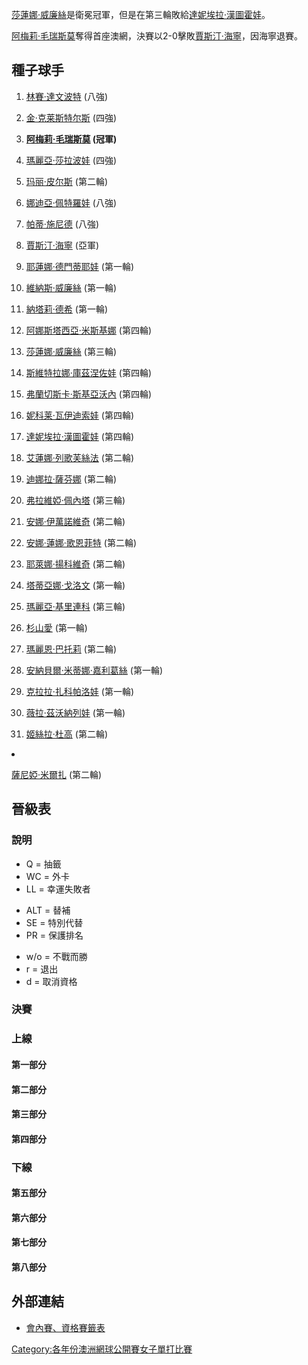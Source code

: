 {{noteTA|G1=Tennis}}

{{main|2006年澳洲網球公開賽}}

[[莎蓮娜·威廉絲|莎蓮娜·威廉絲]]是衛冕冠軍，但是在第三輪敗給[[達妮埃拉·漢圖霍娃|達妮埃拉·漢圖霍娃]]。

[[阿梅莉·毛瑞斯莫|阿梅莉·毛瑞斯莫]]奪得首座澳網，決賽以2-0擊敗[[賈斯汀·海寧|賈斯汀·海寧]]，因海寧退賽。

==種子球手==
{{col-begin}}
{{col-2}}
#{{flagicon|USA}} [[林賽·達文波特|林賽·達文波特]] (八強)
#{{flagicon|BEL}} [[金·克莱斯特尔斯|金·克莱斯特尔斯]] (四強)
#{{flagicon|FRA}} '''[[阿梅莉·毛瑞斯莫|阿梅莉·毛瑞斯莫]] (冠軍)'''
#{{flagicon|RUS}} [[瑪麗亞·莎拉波娃|瑪麗亞·莎拉波娃]] (四強)
#{{flagicon|FRA}} [[玛丽·皮尔斯|玛丽·皮尔斯]] (第二輪)
#{{flagicon|RUS}} [[娜迪亞·佩特羅娃|娜迪亞·佩特羅娃]] (八強)
#{{flagicon|SUI}} [[帕蒂·施尼德|帕蒂·施尼德]] (八強)
#{{flagicon|BEL}} [[賈斯汀·海寧|賈斯汀·海寧]] (亞軍)
#{{flagicon|RUS}} [[耶蓮娜·德門蒂耶娃|耶蓮娜·德門蒂耶娃]] (第一輪)
#{{flagicon|USA}} [[維納斯·威廉絲|維納斯·威廉絲]] (第一輪)
#{{flagicon|FRA}} [[納塔莉·德希|納塔莉·德希]] (第一輪)
#{{flagicon|RUS}} [[阿娜斯塔西亞·米斯基娜|阿娜斯塔西亞·米斯基娜]] (第四輪)
#{{flagicon|USA}} [[莎蓮娜·威廉絲|莎蓮娜·威廉絲]] (第三輪)
#{{flagicon|RUS}} [[斯維特拉娜·庫茲涅佐娃|斯維特拉娜·庫茲涅佐娃]] (第四輪)
#{{flagicon|ITA}} [[弗蘭切斯卡·斯基亞沃內|弗蘭切斯卡·斯基亞沃內]] (第四輪)
#{{flagicon|CZE}} [[妮科莱·瓦伊迪索娃|妮科莱·瓦伊迪索娃]] (第四輪)
{{col-2}}
<ol start="17">
<li>{{flagicon|SVK}} [[達妮埃拉·漢圖霍娃|達妮埃拉·漢圖霍娃]] (第四輪)
<li>{{flagicon|RUS}} [[艾蓮娜·列歌芙絲法|艾蓮娜·列歌芙絲法]] (第二輪)
<li>{{flagicon|RUS}} [[迪娜拉·薩芬娜|迪娜拉·薩芬娜]] (第二輪)
<li>{{flagicon|ITA}} [[弗拉維婭·佩內塔|弗拉維婭·佩內塔]] (第三輪)
<li>{{flagicon|SCG}} [[安娜·伊萬諾維奇|安娜·伊萬諾維奇]] (第二輪)
<li>{{flagicon|GER}} [[安娜·蓮娜·歌恩菲特|安娜·蓮娜·歌恩菲特]] (第二輪)
<li>{{flagicon|SCG}} [[耶萊娜·揚科維奇|耶萊娜·揚科維奇]] (第二輪)
<li>{{flagicon|FRA}} [[塔蒂亞娜·戈洛文|塔蒂亞娜·戈洛文]] (第一輪)
<li>{{flagicon|RUS}} [[瑪麗亞·基里連科|瑪麗亞·基里連科]] (第三輪)
<li>{{flagicon|JPN}} [[杉山愛|杉山愛]] (第一輪)
<li>{{flagicon|FRA}} [[瑪麗恩·巴托莉|瑪麗恩·巴托莉]] (第二輪)
<li>{{flagicon|ESP}} [[安納貝爾·米蒂娜·嘉利葛絲|安納貝爾·米蒂娜·嘉利葛絲]] (第一輪)
<li>{{flagicon|CZE}} [[克拉拉·扎科帕洛娃|克拉拉·扎科帕洛娃]] (第一輪)
<li>{{flagicon|RUS}} [[薇拉·茲沃納列娃|薇拉·茲沃納列娃]] (第一輪)
<li>{{flagicon|ARG}} [[姬絲拉·杜高|姬絲拉·杜高]] (第二輪)
<li>{{flagicon|IND}} [[薩尼婭·米爾扎|薩尼婭·米爾扎]] (第二輪)
{{col-end}}

== 晉級表 ==
=== 說明 ===
{{col-begin}}
{{col-3}}
* Q = 抽籤
* WC = 外卡
* LL = 幸運失敗者
{{col-3}}
* ALT = 替補
* SE = 特別代替
* PR = 保護排名
{{col-3}}
* w/o = 不戰而勝
* r = 退出
* d = 取消資格
{{col-end}}
=== 決賽 ===
{{8TeamBracket-Tennis3
| RD1=八強
| RD2=四強
| RD3=決賽
| team-width=175

| RD1-team1={{flagicon|USA}} [[林賽·達文波特|達文波特]]
| RD1-seed1=1
| RD1-score1-1='''6
| RD1-score1-2=2
| RD1-score1-3=3
| RD1-team2={{flagicon|BEL}} '''[[賈斯汀·海寧|海寧]]
| RD1-seed2=8
| RD1-score2-1=2
| RD1-score2-2='''6
| RD1-score2-3='''6
| RD1-team3={{flagicon|RUS}} '''[[瑪麗亞·莎拉波娃|莎拉波娃]]
| RD1-seed3=4
| RD1-score3-1='''7<sup>8</sup>
| RD1-score3-2='''6
| RD1-score3-3= 
| RD1-team4={{flagicon|RUS}} [[娜迪亞·佩特羅娃|佩特羅娃]]
| RD1-seed4=6
| RD1-score4-1=6<sup>6</sup>
| RD1-score4-2=4
| RD1-score4-3= 
| RD1-team5={{flagicon|SUI}} [[帕蒂·施尼德|施尼德]]
| RD1-seed5=7
| RD1-score5-1=3
| RD1-score5-2=0
| RD1-score5-3= 
| RD1-team6={{flagicon|FRA}} '''[[阿梅莉·毛瑞斯莫|毛瑞斯莫]]
| RD1-seed6=3
| RD1-score6-1='''6
| RD1-score6-2='''6
| RD1-score6-3= 
| RD1-team7={{flagicon|SUI}} [[瑪蒂娜·辛吉斯|辛吉斯]]
| RD1-seed7=WC
| RD1-score7-1=3
| RD1-score7-2='''6
| RD1-score7-3=4
| RD1-team8={{flagicon|BEL}} '''[[金·克莱斯特尔斯|克莱斯特尔斯]]
| RD1-seed8=2
| RD1-score8-1='''6
| RD1-score8-2=2
| RD1-score8-3='''6
| RD2-team1={{flagicon|BEL}} '''[[賈斯汀·海寧|海寧]]
| RD2-seed1=8
| RD2-score1-1=4
| RD2-score1-2='''6
| RD2-score1-3='''6
| RD2-team2={{flagicon|RUS}} [[瑪麗亞·莎拉波娃|莎拉波娃]]
| RD2-seed2=4
| RD2-score2-1='''6
| RD2-score2-2=1
| RD2-score2-3=4
| RD2-team3={{flagicon|FRA}} '''[[阿梅莉·毛瑞斯莫|毛瑞斯莫]]
| RD2-seed3=3
| RD2-score3-1=5
| RD2-score3-2='''6
| RD2-score3-3=3
| RD2-team4={{flagicon|BEL}} [[金·克莱斯特尔斯|克莱斯特尔斯]]
| RD2-seed4=2
| RD2-score4-1='''7
| RD2-score4-2=2
| RD2-score4-3=2r
| RD3-team1={{flagicon|BEL}} [[賈斯汀·海寧|海寧]]
| RD3-seed1=8
| RD3-score1-1=1
| RD3-score1-2=0
| RD3-score1-3=r
| RD3-team2={{flagicon|FRA}} '''[[阿梅莉·毛瑞斯莫|毛瑞斯莫]]
| RD3-seed2=3
| RD3-score2-1='''6
| RD3-score2-2=2
| RD3-score2-3= 
}}

===上線===
====第一部分====
{{16TeamBracket-Compact-Tennis3
| RD1=第一輪
| RD2=第二輪
| RD3=第三輪
| RD4=第四輪
| RD1-team01={{flagicon|USA}} '''[[林賽·達文波特|達文波特]]
| RD1-seed01=1
| RD1-score01-1='''6
| RD1-score01-2='''6
| RD1-score01-3= 
| RD1-team02={{flagicon|AUS}} [[Casey_Dellacqua|Dellacqua]]
| RD1-seed02=WC
| RD1-score02-1=2
| RD1-score02-2=1
| RD1-score02-3= 
| RD1-team03={{flagicon|UKR}} [[阿廖娜·邦達連科|邦達連科]]
| RD1-seed03= 
| RD1-score03-1=4
| RD1-score03-2=2
| RD1-score03-3= 
| RD1-team04={{flagicon|CRO}} '''[[卡羅莉娜·什普雷姆|什普雷姆]]
| RD1-seed04= 
| RD1-score04-1='''6
| RD1-score04-2='''6
| RD1-score04-3= 
| RD1-team05={{flagicon|SUI}} [[艾曼紐·加利亞爾迪|加利亞爾迪]]
| RD1-seed05= 
| RD1-score05-1=4
| RD1-score05-2=3
| RD1-score05-3= 
| RD1-team06={{flagicon|RUS}} '''[[Galina_Voskoboeva|Voskoboeva]]
| RD1-seed06= 
| RD1-score06-1='''6
| RD1-score06-2='''6
| RD1-score06-3= 
| RD1-team07={{flagicon|RUS}} [[Evgenia_Linetskaya|Linetskaya]]
| RD1-seed07= 
| RD1-score07-1=1
| RD1-score07-2=r
| RD1-score07-3= 
| RD1-team08={{flagicon|RUS}} '''[[瑪麗亞·基里連科|基里連科]]
| RD1-seed08=25
| RD1-score08-1='''6
| RD1-score08-2=3
| RD1-score08-3= 
| RD1-team09={{flagicon|FRA}} [[塔蒂亞娜·戈洛文|戈洛文]]
| RD1-seed09=24
| RD1-score09-1=4
| RD1-score09-2='''6
| RD1-score09-3=4
| RD1-team10={{flagicon|ITA}} '''[[瑪拉·聖安傑洛|聖安傑洛]]
| RD1-seed10= 
| RD1-score10-1='''6
| RD1-score10-2=4
| RD1-score10-3='''6
| RD1-team11={{flagicon|SLO}} '''[[卡塔琳娜·斯雷博特尼克|斯雷博特尼克]]
| RD1-seed11= 
| RD1-score11-1='''6
| RD1-score11-2='''6
| RD1-score11-3= 
| RD1-team12={{flagicon|FRA}} [[Stéphanie_Foretz|Foretz]]
| RD1-seed12= 
| RD1-score12-1=4
| RD1-score12-2=3
| RD1-score12-3= 
| RD1-team13={{flagicon|RUS}} [[Tatiana_Panova|Panova]]
| RD1-seed13= 
| RD1-score13-1='''6
| RD1-score13-2=5
| RD1-score13-3=1
| RD1-team14={{flagicon|ESP}} '''[[Arantxa_Parra_Santonja|Parra Santonja]]
| RD1-seed14= 
| RD1-score14-1=4
| RD1-score14-2='''7
| RD1-score14-3='''6
| RD1-team15={{flagicon|AUS}} [[Lauren_Breadmore|Breadmore]]
| RD1-seed15=WC
| RD1-score15-1=1
| RD1-score15-2=3
| RD1-score15-3= 
| RD1-team16={{flagicon|RUS}} '''[[斯維特拉娜·庫茲涅佐娃|庫茲涅佐娃]]
| RD1-seed16=14
| RD1-score16-1='''6
| RD1-score16-2='''6
| RD1-score16-3= 
| RD2-team01={{flagicon|USA}} '''[[林賽·達文波特|達文波特]]
| RD2-seed01=1
| RD2-score01-1='''7<sup>7</sup>
| RD2-score01-2='''6
| RD2-score01-3= 
| RD2-team02={{flagicon|CRO}} [[卡羅莉娜·什普雷姆|什普雷姆]]
| RD2-seed02= 
| RD2-score02-1=6<sup>4</sup>
| RD2-score02-2=3
| RD2-score02-3= 
| RD2-team03={{flagicon|RUS}} [[Galina_Voskoboeva|Voskoboeva]]
| RD2-seed03= 
| RD2-score03-1=6<sup>1</sup>
| RD2-score03-2=4
| RD2-score03-3= 
| RD2-team04={{flagicon|RUS}} '''[[瑪麗亞·基里連科|基里連科]]
| RD2-seed04=25
| RD2-score04-1='''7<sup>7</sup>
| RD2-score04-2='''6
| RD2-score04-3= 
| RD2-team05={{flagicon|ITA}} '''[[瑪拉·聖安傑洛|聖安傑洛]]
| RD2-seed05= 
| RD2-score05-1='''7<sup>7</sup>
| RD2-score05-2=5
| RD2-score05-3='''6
| RD2-team06={{flagicon|SLO}} [[卡塔琳娜·斯雷博特尼克|斯雷博特尼克]]
| RD2-seed06= 
| RD2-score06-1=6<sup>5</sup>
| RD2-score06-2='''7
| RD2-score06-3=3
| RD2-team07={{flagicon|ESP}} [[Arantxa_Parra_Santonja|Parra Santonja]]
| RD2-seed07= 
| RD2-score07-1=2
| RD2-score07-2='''7<sup>7</sup>
| RD2-score07-3=2
| RD2-team08={{flagicon|RUS}} '''[[斯維特拉娜·庫茲涅佐娃|庫茲涅佐娃]]
| RD2-seed08=14
| RD2-score08-1='''6
| RD2-score08-2=6<sup>3</sup>
| RD2-score08-3='''6
| RD3-team01={{flagicon|USA}} '''[[林賽·達文波特|達文波特]]
| RD3-seed01=1
| RD3-score01-1='''6
| RD3-score01-2=4
| RD3-score01-3='''6
| RD3-team02={{flagicon|RUS}} [[瑪麗亞·基里連科|基里連科]]
| RD3-seed02=25
| RD3-score02-1=4
| RD3-score02-2='''6
| RD3-score02-3=2
| RD3-team03={{flagicon|ITA}} [[瑪拉·聖安傑洛|聖安傑洛]]
| RD3-seed03= 
| RD3-score03-1=3
| RD3-score03-2=1
| RD3-score03-3= 
| RD3-team04={{flagicon|RUS}} '''[[斯維特拉娜·庫茲涅佐娃|庫茲涅佐娃]]
| RD3-seed04=14
| RD3-score04-1='''6
| RD3-score04-2='''6
| RD3-score04-3= 
| RD4-team01={{flagicon|USA}} '''[[林賽·達文波特|達文波特]]
| RD4-seed01=1
| RD4-score01-1='''6
| RD4-score01-2='''6
| RD4-score01-3= 
| RD4-team02={{flagicon|RUS}} [[斯維特拉娜·庫茲涅佐娃|庫茲涅佐娃]]
| RD4-seed02=14
| RD4-score02-1=2
| RD4-score02-2=4
| RD4-score02-3= 
}}

====第二部分====
{{16TeamBracket-Compact-Tennis3
| RD1=第一輪
| RD2=第二輪
| RD3=第三輪
| RD4=第四輪
| RD1-team01={{flagicon|USA}} [[維納斯·威廉絲|V 威廉絲]]
| RD1-seed01=10
| RD1-score01-1='''6
| RD1-score01-2=0
| RD1-score01-3=7
| RD1-team02={{flagicon|BUL}} '''[[Tsvetana_Pironkova|Pironkova]]
| RD1-seed02= 
| RD1-score02-1=2
| RD1-score02-2='''6
| RD1-score02-3='''9
| RD1-team03={{flagicon|GER}} [[Kathrin_Woerle|Woerle]]
| RD1-seed03=Q
| RD1-score03-1='''7
| RD1-score03-2=2
| RD1-score03-3=0
| RD1-team04={{flagicon|USA}} '''[[Laura_Granville|Granville]]
| RD1-seed04= 
| RD1-score04-1=5
| RD1-score04-2='''6
| RD1-score04-3='''6
| RD1-team05={{flagicon|ESP}} [[Lourdes_Domínguez_Lino|Domínguez Lino]]
| RD1-seed05= 
| RD1-score05-1=2
| RD1-score05-2=6<sup>1</sup>
| RD1-score05-3= 
| RD1-team06={{flagicon|ESP}} '''[[維吉尼亞·勞諾·帕斯奎爾|勞諾·帕斯奎爾]]
| RD1-seed06= 
| RD1-score06-1='''6
| RD1-score06-2='''7<sup>7</sup>
| RD1-score06-3= 
| RD1-team07={{flagicon|USA}} [[麗莎·雷蒙德|雷蒙德]]
| RD1-seed07= 
| RD1-score07-1=6<sup>4</sup>
| RD1-score07-2=6<sup>5</sup>
| RD1-score07-3= 
| RD1-team08={{flagicon|RUS}} '''[[艾蓮娜·列歌芙絲法|列歌芙絲法]]
| RD1-seed08=18
| RD1-score08-1='''7<sup>7</sup>
| RD1-score08-2='''7<sup>7</sup>
| RD1-score08-3= 
| RD1-team09={{flagicon|JPN}} [[杉山愛|杉山]]
| RD1-seed09=26
| RD1-score09-1=4
| RD1-score09-2=3
| RD1-score09-3= 
| RD1-team10={{flagicon|ESP}} '''[[Conchita_Martínez_Granados|Martinez Granados]]
| RD1-seed10= 
| RD1-score10-1='''6
| RD1-score10-2='''6
| RD1-score10-3= 
| RD1-team11={{flagicon|AUS}} [[Jelena_Dokić|Dokić]]
| RD1-seed11=WC
| RD1-score11-1='''6
| RD1-score11-2=6<sup>6</sup>
| RD1-score11-3=1
| RD1-team12={{flagicon|FRA}} '''[[維吉妮·拉扎諾|拉扎諾]]
| RD1-seed12= 
| RD1-score12-1=3
| RD1-score12-2='''7<sup>8</sup>
| RD1-score12-3='''6
| RD1-team13={{flagicon|CZE}} '''[[Hana_Šromová|Šromová]]
| RD1-seed13= 
| RD1-score13-1=3
| RD1-score13-2= 
| RD1-score13-3= 
| RD1-team14={{flagicon|JPN}} [[森上亞希子|森上]]
| RD1-seed14= 
| RD1-score14-1=0
| RD1-score14-2=r
| RD1-score14-3= 
| RD1-team15={{flagicon|POL}} [[Marta_Domachowska|Domachowska]]
| RD1-seed15= 
| RD1-score15-1=2
| RD1-score15-2=1
| RD1-score15-3= 
| RD1-team16={{flagicon|BEL}} '''[[賈斯汀·海寧|海寧]]
| RD1-seed16=8
| RD1-score16-1='''6
| RD1-score16-2='''6
| RD1-score16-3= 
| RD2-team01={{flagicon|BUL}} [[Tsvetana_Pironkova|Pironkova]]
| RD2-seed01= 
| RD2-score01-1=5
| RD2-score01-2=2
| RD2-score01-3= 
| RD2-team02={{flagicon|USA}} '''[[Laura_Granville|Granville]]
| RD2-seed02= 
| RD2-score02-1='''7
| RD2-score02-2='''6
| RD2-score02-3= 
| RD2-team03={{flagicon|ESP}} '''[[維吉尼亞·勞諾·帕斯奎爾|勞諾·帕斯奎爾]]
| RD2-seed03= 
| RD2-score03-1='''6
| RD2-score03-2='''6
| RD2-score03-3= 
| RD2-team04={{flagicon|RUS}} [[艾蓮娜·列歌芙絲法|列歌芙絲法]]
| RD2-seed04=18
| RD2-score04-1=4
| RD2-score04-2=4
| RD2-score04-3= 
| RD2-team05={{flagicon|ESP}} [[Conchita_Martínez_Granados|Martinez Granados]]
| RD2-seed05= 
| RD2-score05-1=6<sup>3</sup>
| RD2-score05-2=3
| RD2-score05-3= 
| RD2-team06={{flagicon|FRA}} '''[[維吉妮·拉扎諾|拉扎諾]]
| RD2-seed06= 
| RD2-score06-1='''7<sup>7</sup>
| RD2-score06-2='''6
| RD2-score06-3= 
| RD2-team07={{flagicon|CZE}} [[Hana_Šromová|Šromová]]
| RD2-seed07= 
| RD2-score07-1=6<sup>2</sup>
| RD2-score07-2=1
| RD2-score07-3= 
| RD2-team08={{flagicon|BEL}} '''[[賈斯汀·海寧|海寧]]
| RD2-seed08=8
| RD2-score08-1='''7<sup>7</sup>
| RD2-score08-2='''6
| RD2-score08-3= 
| RD3-team01={{flagicon|USA}} [[Laura_Granville|Granville]]
| RD3-seed01= 
| RD3-score01-1=3
| RD3-score01-2=3
| RD3-score01-3= 
| RD3-team02={{flagicon|ESP}} '''[[維吉尼亞·勞諾·帕斯奎爾|勞諾·帕斯奎爾]]
| RD3-seed02= 
| RD3-score02-1='''6
| RD3-score02-2='''6
| RD3-score02-3= 
| RD3-team03={{flagicon|FRA}} [[維吉妮·拉扎諾|拉扎諾]]
| RD3-seed03= 
| RD3-score03-1=4
| RD3-score03-2=1
| RD3-score03-3= 
| RD3-team04={{flagicon|BEL}} '''[[賈斯汀·海寧|海寧]]
| RD3-seed04=8
| RD3-score04-1='''6
| RD3-score04-2='''6
| RD3-score04-3= 
| RD4-team01={{flagicon|ESP}} [[維吉尼亞·勞諾·帕斯奎爾|勞諾·帕斯奎爾]]
| RD4-seed01= 
| RD4-score01-1=0
| RD4-score01-2=3
| RD4-score01-3= 
| RD4-team02={{flagicon|BEL}} '''[[賈斯汀·海寧|海寧]]
| RD4-seed02=8
| RD4-score02-1='''6
| RD4-score02-2='''6
| RD4-score02-3= 
}}

====第三部分====
{{16TeamBracket-Compact-Tennis3
| RD1=第一輪
| RD2=第二輪
| RD3=第三輪
| RD4=第四輪
| RD1-team01={{flagicon|RUS}} '''[[瑪麗亞·莎拉波娃|莎拉波娃]]
| RD1-seed01=4
| RD1-score01-1='''6
| RD1-score01-2='''6
| RD1-score01-3= 
| RD1-team02={{flagicon|GER}} [[Sandra_Kloesel|Kloesel]]
| RD1-seed02= 
| RD1-score02-1=2
| RD1-score02-2=1
| RD1-score02-3= 
| RD1-team03={{flagicon|USA}} '''[[Ashley_Harkleroad|Harkleroad]]
| RD1-seed03=Q
| RD1-score03-1='''6
| RD1-score03-2='''6
| RD1-score03-3= 
| RD1-team04={{flagicon|CHN}} [[彭帥|彭]]
| RD1-seed04= 
| RD1-score04-1=4
| RD1-score04-2=1
| RD1-score04-3= 
| RD1-team05={{flagicon|USA}} [[Mashona_Washington|Washington]]
| RD1-seed05= 
| RD1-score05-1=1
| RD1-score05-2=2
| RD1-score05-3= 
| RD1-team06={{flagicon|CRO}} '''[[Jelena_Kostanić|Kostanić]]
| RD1-seed06= 
| RD1-score06-1='''6
| RD1-score06-2='''6
| RD1-score06-3= 
| RD1-team07={{flagicon|CZE}} '''[[Zuzana_Ondrášková|Ondrášková]]
| RD1-seed07= 
| RD1-score07-1='''6
| RD1-score07-2='''6
| RD1-score07-3= 
| RD1-team08={{flagicon|ESP}} [[安納貝爾·米蒂娜·嘉利葛絲|米蒂娜·嘉利葛絲]]
| RD1-seed08=28
| RD1-score08-1=3
| RD1-score08-2=4
| RD1-score08-3= 
| RD1-team09={{flagicon|SVK}} '''[[達妮埃拉·漢圖霍娃|漢圖霍娃]]
| RD1-seed09=17
| RD1-score09-1=3
| RD1-score09-2='''6
| RD1-score09-3='''6
| RD1-team10={{flagicon|JPN}} [[Saori_Obata|Obata]]
| RD1-seed10= 
| RD1-score10-1='''6
| RD1-score10-2=3
| RD1-score10-3=0
| RD1-team11={{flagicon|MAD}} [[Dally_Randriantefy|Randriantefy]]
| RD1-seed11= 
| RD1-score11-1=3
| RD1-score11-2='''6
| RD1-score11-3=1
| RD1-team12={{flagicon|UZB}} '''[[Akgul_Amanmuradova|Amanmuradova]]
| RD1-seed12=WC
| RD1-score12-1='''6
| RD1-score12-2=2
| RD1-score12-3='''6
| RD1-team13={{flagicon|ARG}} [[Mariana_Díaz-Oliva|Díaz-Oliva]]
| RD1-seed13= 
| RD1-score13-1='''6
| RD1-score13-2=5
| RD1-score13-3=4
| RD1-team14={{flagicon|FRA}} '''[[Camille_Pin|Pin]]
| RD1-seed14= 
| RD1-score14-1=2
| RD1-score14-2='''7
| RD1-score14-3='''6
| RD1-team15={{flagicon|CHN}} [[李娜_(網球運動員)|李]]
| RD1-seed15= 
| RD1-score15-1=3
| RD1-score15-2='''7<sup>7</sup>
| RD1-score15-3=2
| RD1-team16={{flagicon|USA}} '''[[莎蓮娜·威廉絲|S 威廉絲]]
| RD1-seed16=13
| RD1-score16-1='''6
| RD1-score16-2=6<sup>1</sup>
| RD1-score16-3='''6
| RD2-team01={{flagicon|RUS}} '''[[瑪麗亞·莎拉波娃|莎拉波娃]]
| RD2-seed01=4
| RD2-score01-1='''6
| RD2-score01-2='''7
| RD2-score01-3= 
| RD2-team02={{flagicon|USA}} [[Ashley_Harkleroad|Harkleroad]]
| RD2-seed02=Q
| RD2-score02-1=1
| RD2-score02-2=5
| RD2-score02-3= 
| RD2-team03={{flagicon|CRO}} '''[[Jelena_Kostanić|Kostanić]]
| RD2-seed03= 
| RD2-score03-1='''6
| RD2-score03-2='''6
| RD2-score03-3= 
| RD2-team04={{flagicon|CZE}} [[Zuzana_Ondrášková|Ondrášková]]
| RD2-seed04= 
| RD2-score04-1=2
| RD2-score04-2=1
| RD2-score04-3= 
| RD2-team05={{flagicon|SVK}} '''[[達妮埃拉·漢圖霍娃|漢圖霍娃]]
| RD2-seed05=17
| RD2-score05-1='''6
| RD2-score05-2='''6
| RD2-score05-3= 
| RD2-team06={{flagicon|UZB}} [[Akgul_Amanmuradova|Amanmuradova]]
| RD2-seed06=WC
| RD2-score06-1=4
| RD2-score06-2=1
| RD2-score06-3= 
| RD2-team07={{flagicon|FRA}} [[Camille_Pin|Pin]]
| RD2-seed07= 
| RD2-score07-1=3
| RD2-score07-2=1
| RD2-score07-3= 
| RD2-team08={{flagicon|USA}} '''[[莎蓮娜·威廉絲|S 威廉絲]]
| RD2-seed08=13
| RD2-score08-1='''6
| RD2-score08-2='''6
| RD2-score08-3= 
| RD3-team01={{flagicon|RUS}} '''[[瑪麗亞·莎拉波娃|莎拉波娃]]
| RD3-seed01=4
| RD3-score01-1='''6
| RD3-score01-2='''6
| RD3-score01-3= 
| RD3-team02={{flagicon|CRO}} [[Jelena_Kostanić|Kostanić]]
| RD3-seed02= 
| RD3-score02-1=0
| RD3-score02-2=1
| RD3-score02-3= 
| RD3-team03={{flagicon|SVK}} '''[[達妮埃拉·漢圖霍娃|漢圖霍娃]]
| RD3-seed03=17
| RD3-score03-1='''6
| RD3-score03-2='''7<sup>7</sup>
| RD3-score03-3= 
| RD3-team04={{flagicon|USA}} [[莎蓮娜·威廉絲|S 威廉絲]]
| RD3-seed04=13
| RD3-score04-1=1
| RD3-score04-2=6<sup>5</sup>
| RD3-score04-3= 
| RD4-team01={{flagicon|RUS}} '''[[瑪麗亞·莎拉波娃|莎拉波娃]]
| RD4-seed01=4
| RD4-score01-1='''6
| RD4-score01-2='''6
| RD4-score01-3= 
| RD4-team02={{flagicon|SVK}} [[達妮埃拉·漢圖霍娃|漢圖霍娃]]
| RD4-seed02=17
| RD4-score02-1=4
| RD4-score02-2=4
| RD4-score02-3= 
}}

====第四部分====
{{16TeamBracket-Compact-Tennis3
| RD1=第一輪
| RD2=第二輪
| RD3=第三輪
| RD4=第四輪
| RD1-team01={{flagicon|RUS}} [[耶蓮娜·德門蒂耶娃|德門蒂耶娃]]
| RD1-seed01=9
| RD1-score01-1=5
| RD1-score01-2=2
| RD1-score01-3= 
| RD1-team02={{flagicon|GER}} '''[[祖莉雅·舒露芙|舒露芙]]
| RD1-seed02= 
| RD1-score02-1='''7
| RD1-score02-2='''6
| RD1-score02-3= 
| RD1-team03={{flagicon|RUS}} '''[[艾蓮娜·費絲蓮娜|費絲蓮娜]]
| RD1-seed03= 
| RD1-score03-1='''6
| RD1-score03-2='''6
| RD1-score03-3= 
| RD1-team04={{flagicon|CHN}} [[李婷_(網球運動員)|李]]
| RD1-seed04=Q
| RD1-score04-1=2
| RD1-score04-2=3
| RD1-score04-3= 
| RD1-team05={{flagicon|ISR}} [[Tzipora_Obziler|Obziler]]
| RD1-seed05=Q
| RD1-score05-1=1
| RD1-score05-2='''6
| RD1-score05-3=4
| RD1-team06={{flagicon|UKR}} '''[[Olga_Savchuk|Savchuk]]
| RD1-seed06=Q
| RD1-score06-1='''6
| RD1-score06-2=3
| RD1-score06-3='''6
| RD1-team07={{flagicon|USA}} [[Jill_Craybas|Craybas]]
| RD1-seed07= 
| RD1-score07-1=2
| RD1-score07-2='''6
| RD1-score07-3=4
| RD1-team08={{flagicon|SCG}} '''[[耶萊娜·揚科維奇|揚科維奇]]
| RD1-seed08=23
| RD1-score08-1='''6
| RD1-score08-2=4
| RD1-score08-3='''6
| RD1-team09={{flagicon|CZE}} [[克拉拉·扎科帕洛娃|扎科帕洛娃]]
| RD1-seed09=29
| RD1-score09-1=1
| RD1-score09-2='''7
| RD1-score09-3=2
| RD1-team10={{flagicon|RUS}} '''[[Ekaterina_Bychkova|Bychkova]]
| RD1-seed10= 
| RD1-score10-1='''6
| RD1-score10-2=5
| RD1-score10-3='''6
| RD1-team11={{flagicon|ITA}} '''[[Maria_Elena_Camerin|Camerin]]
| RD1-seed11= 
| RD1-score11-1='''6
| RD1-score11-2='''6
| RD1-score11-3= 
| RD1-team12={{flagicon|AUT}} [[Yvonne_Meusburger|Meusburger]]
| RD1-seed12=Q
| RD1-score12-1=4
| RD1-score12-2=2
| RD1-score12-3= 
| RD1-team13={{flagicon|SVK}} [[Jarmila_Gajdosova|Gajdosova]]
| RD1-seed13=Q
| RD1-score13-1='''6
| RD1-score13-2=2
| RD1-score13-3=3
| RD1-team14={{flagicon|GER}} '''[[玛蒂娜·穆勒_(网球运动员)|穆勒]]
| RD1-seed14= 
| RD1-score14-1=1
| RD1-score14-2='''6
| RD1-score14-3='''6
| RD1-team15={{flagicon|AUS}} [[Sophie_Ferguson|Ferguson]]
| RD1-seed15=WC
| RD1-score15-1=2
| RD1-score15-2=1
| RD1-score15-3= 
| RD1-team16={{flagicon|RUS}} '''[[娜迪亞·佩特羅娃|佩特羅娃]]
| RD1-seed16=6
| RD1-score16-1='''6
| RD1-score16-2='''6
| RD1-score16-3= 
| RD2-team01={{flagicon|GER}} [[祖莉雅·舒露芙|舒露芙]]
| RD2-seed01= 
| RD2-score01-1=0
| RD2-score01-2=5
| RD2-score01-3= 
| RD2-team02={{flagicon|RUS}} '''[[艾蓮娜·費絲蓮娜|費絲蓮娜]]
| RD2-seed02= 
| RD2-score02-1='''6
| RD2-score02-2='''7
| RD2-score02-3= 
| RD2-team03={{flagicon|UKR}} '''[[Olga_Savchuk|Savchuk]]
| RD2-seed03=Q
| RD2-score03-1='''6
| RD2-score03-2='''6
| RD2-score03-3= 
| RD2-team04={{flagicon|SCG}} [[耶萊娜·揚科維奇|揚科維奇]]
| RD2-seed04=23
| RD2-score04-1=3
| RD2-score04-2=4
| RD2-score04-3= 
| RD2-team05={{flagicon|RUS}} [[Ekaterina_Bychkova|Bychkova]]
| RD2-seed05= 
| RD2-score05-1='''6
| RD2-score05-2=6<sup>7</sup>
| RD2-score05-3=2
| RD2-team06={{flagicon|ITA}} '''[[Maria_Elena_Camerin|Camerin]]
| RD2-seed06= 
| RD2-score06-1=4
| RD2-score06-2='''7<sup>9</sup>
| RD2-score06-3='''6
| RD2-team07={{flagicon|GER}} [[玛蒂娜·穆勒_(网球运动员)|穆勒]]
| RD2-seed07= 
| RD2-score07-1=4
| RD2-score07-2=1
| RD2-score07-3= 
| RD2-team08={{flagicon|RUS}} '''[[娜迪亞·佩特羅娃|佩特羅娃]]
| RD2-seed08=6
| RD2-score08-1='''6
| RD2-score08-2='''6
| RD2-score08-3= 
| RD3-team01={{flagicon|RUS}} '''[[艾蓮娜·費絲蓮娜|費絲蓮娜]]
| RD3-seed01= 
| RD3-score01-1=5
| RD3-score01-2='''6
| RD3-score01-3='''6
| RD3-team02={{flagicon|UKR}} [[Olga_Savchuk|Savchuk]]
| RD3-seed02=Q
| RD3-score02-1='''7
| RD3-score02-2=2
| RD3-score02-3=4
| RD3-team03={{flagicon|ITA}} [[Maria_Elena_Camerin|Camerin]]
| RD3-seed03= 
| RD3-score03-1=1
| RD3-score03-2=2
| RD3-score03-3= 
| RD3-team04={{flagicon|RUS}} '''[[娜迪亞·佩特羅娃|佩特羅娃]]
| RD3-seed04=6
| RD3-score04-1='''6
| RD3-score04-2='''6
| RD3-score04-3= 
| RD4-team01={{flagicon|RUS}} [[艾蓮娜·費絲蓮娜|費絲蓮娜]]
| RD4-seed01= 
| RD4-score01-1=3
| RD4-score01-2=1
| RD4-score01-3= 
| RD4-team02={{flagicon|RUS}} '''[[娜迪亞·佩特羅娃|佩特羅娃]]
| RD4-seed02=6
| RD4-score02-1='''6
| RD4-score02-2='''6
| RD4-score02-3= 
}}

===下線===
====第五部分====
{{16TeamBracket-Compact-Tennis3
| RD1=第一輪
| RD2=第二輪
| RD3=第三輪
| RD4=第四輪
| RD1-team01={{flagicon|SUI}} '''[[帕蒂·施尼德|施尼德]]
| RD1-seed01=7
| RD1-score01-1='''6
| RD1-score01-2='''6
| RD1-score01-3= 
| RD1-team02={{flagicon|GRE}} [[埃萊妮·達尼利都|達尼利都]]
| RD1-seed02= 
| RD1-score02-1=4
| RD1-score02-2=3
| RD1-score02-3= 
| RD1-team03={{flagicon|ISR}} [[莎哈爾·佩爾|佩爾]]
| RD1-seed03= 
| RD1-score03-1='''6
| RD1-score03-2=1
| RD1-score03-3=4
| RD1-team04={{flagicon|JPN}} '''[[淺越忍|淺越]]
| RD1-seed04= 
| RD1-score04-1=3
| RD1-score04-2='''6
| RD1-score04-3='''6
| RD1-team05={{flagicon|FRA}} [[阿麗澤·科奈|科奈]]
| RD1-seed05=WC
| RD1-score05-1=2
| RD1-score05-2='''6
| RD1-score05-3=2
| RD1-team06={{flagicon|JPN}} '''[[中村藍子|中村]]
| RD1-seed06= 
| RD1-score06-1='''6
| RD1-score06-2=4
| RD1-score06-3='''6
| RD1-team07={{flagicon|EST}} [[瑪蕾特·阿尼|阿尼]]
| RD1-seed07= 
| RD1-score07-1=0
| RD1-score07-2=6<sup>7</sup>
| RD1-score07-3= 
| RD1-team08={{flagicon|ARG}} '''[[姬絲拉·杜高|杜高]]
| RD1-seed08=31
| RD1-score08-1='''6
| RD1-score08-2='''7<sup>9</sup>
| RD1-score08-3= 
| RD1-team09={{flagicon|RUS}} '''[[迪娜拉·薩芬娜|薩芬娜]]
| RD1-seed09=19
| RD1-score09-1='''6
| RD1-score09-2='''6
| RD1-score09-3= 
| RD1-team10={{flagicon|ITA}} [[塔夏娜·加賓|加賓]]
| RD1-seed10= 
| RD1-score10-1=0
| RD1-score10-2=1
| RD1-score10-3= 
| RD1-team11={{flagicon|VEN}} [[Maria_Vento-Kabchi|Vento-Kabchi]]
| RD1-seed11= 
| RD1-score11-1=1
| RD1-score11-2=2
| RD1-score11-3= 
| RD1-team12={{flagicon|SWE}} '''[[索菲亞·阿維德森|阿維德森]]
| RD1-seed12= 
| RD1-score12-1='''6
| RD1-score12-2='''6
| RD1-score12-3= 
| RD1-team13={{flagicon|USA}} '''[[Jamea_Jackson|Jackson]]
| RD1-seed13= 
| RD1-score13-1='''7<sup>7</sup>
| RD1-score13-2='''6
| RD1-score13-3= 
| RD1-team14={{flagicon|THA}} [[撻瑪茵·塔娜蘇甘|塔娜蘇甘]]
| RD1-seed14=Q
| RD1-score14-1=6<sup>5</sup>
| RD1-score14-2=2
| RD1-score14-3= 
| RD1-team15={{flagicon|UKR}} [[Yuliana_Fedak|Fedak]]
| RD1-seed15= 
| RD1-score15-1=6<sup>6</sup>
| RD1-score15-2=1
| RD1-score15-3= 
| RD1-team16={{flagicon|RUS}} '''[[阿娜斯塔西亞·米斯基娜|米斯基娜]]
| RD1-seed16=12
| RD1-score16-1='''7<sup>8</sup>
| RD1-score16-2='''6
| RD1-score16-3= 
| RD2-team01={{flagicon|SUI}} '''[[帕蒂·施尼德|施尼德]]
| RD2-seed01=7
| RD2-score01-1='''6
| RD2-score01-2='''7<sup>9</sup>
| RD2-score01-3= 
| RD2-team02={{flagicon|JPN}} [[淺越忍|淺越]]
| RD2-seed02= 
| RD2-score02-1=1
| RD2-score02-2=6<sup>7</sup>
| RD2-score02-3= 
| RD2-team03={{flagicon|JPN}} '''[[中村藍子|中村]]
| RD2-seed03= 
| RD2-score03-1='''6
| RD2-score03-2='''6
| RD2-score03-3= 
| RD2-team04={{flagicon|ARG}} [[姬絲拉·杜高|杜高]]
| RD2-seed04=31
| RD2-score04-1=1
| RD2-score04-2=1
| RD2-score04-3= 
| RD2-team05={{flagicon|RUS}} [[迪娜拉·薩芬娜|薩芬娜]]
| RD2-seed05=19
| RD2-score05-1=4
| RD2-score05-2=0
| RD2-score05-3= 
| RD2-team06={{flagicon|SWE}} '''[[索菲亞·阿維德森|阿維德森]]
| RD2-seed06= 
| RD2-score06-1='''6
| RD2-score06-2='''6
| RD2-score06-3= 
| RD2-team07={{flagicon|USA}} [[Jamea_Jackson|Jackson]]
| RD2-seed07= 
| RD2-score07-1=6<sup>4</sup>
| RD2-score07-2='''6
| RD2-score07-3=3
| RD2-team08={{flagicon|RUS}} '''[[阿娜斯塔西亞·米斯基娜|米斯基娜]]
| RD2-seed08=12
| RD2-score08-1='''7<sup>7</sup>
| RD2-score08-2=0
| RD2-score08-3='''6
| RD3-team01={{flagicon|SUI}} '''[[帕蒂·施尼德|施尼德]]
| RD3-seed01=7
| RD3-score01-1='''6
| RD3-score01-2='''6
| RD3-score01-3= 
| RD3-team02={{flagicon|JPN}} [[中村藍子|中村]]
| RD3-seed02= 
| RD3-score02-1=2
| RD3-score02-2=3
| RD3-score02-3= 
| RD3-team03={{flagicon|SWE}} [[索菲亞·阿維德森|阿維德森]]
| RD3-seed03= 
| RD3-score03-1=3
| RD3-score03-2=1
| RD3-score03-3= 
| RD3-team04={{flagicon|RUS}} '''[[阿娜斯塔西亞·米斯基娜|米斯基娜]]
| RD3-seed04=12
| RD3-score04-1='''6
| RD3-score04-2='''6
| RD3-score04-3= 
| RD4-team01={{flagicon|SUI}} '''[[帕蒂·施尼德|施尼德]]
| RD4-seed01=7
| RD4-score01-1='''6
| RD4-score01-2='''6
| RD4-score01-3= 
| RD4-team02={{flagicon|RUS}} [[阿娜斯塔西亞·米斯基娜|米斯基娜]]
| RD4-seed02=12
| RD4-score02-1=2
| RD4-score02-2=1
| RD4-score02-3= 
}}

====第六部分====
{{16TeamBracket-Compact-Tennis3
| RD1=第一輪
| RD2=第二輪
| RD3=第三輪
| RD4=第四輪
| RD1-team01={{flagicon|CZE}} '''[[妮科莱·瓦伊迪索娃|瓦伊迪索娃]]
| RD1-seed01=16
| RD1-score01-1='''6
| RD1-score01-2='''6
| RD1-score01-3= 
| RD1-team02={{flagicon|BLR}} [[Anastasiya_Yakimova|Yakimova]]
| RD1-seed02=Q
| RD1-score02-1=1
| RD1-score02-2=3
| RD1-score02-3= 
| RD1-team03={{flagicon|RUS}} '''[[安娜·恰克韋塔澤|恰克韋塔澤]]
| RD1-seed03= 
| RD1-score03-1=5
| RD1-score03-2='''6
| RD1-score03-3='''6
| RD1-team04={{flagicon|CHN}} [[鄭潔|鄭]]
| RD1-seed04= 
| RD1-score04-1='''7
| RD1-score04-2=2
| RD1-score04-3=4
| RD1-team05={{flagicon|SVK}} '''[[Martina_Suchá|Suchá]]
| RD1-seed05= 
| RD1-score05-1=3
| RD1-score05-2='''6
| RD1-score05-3='''6
| RD1-team06={{flagicon|ISR}} [[Anna_Smashnova|Smashnova]]
| RD1-seed06= 
| RD1-score06-1='''6
| RD1-score06-2=3
| RD1-score06-3=4
| RD1-team07={{flagicon|ZIM}} [[卡拉·布萊克|布萊克]]
| RD1-seed07=Q
| RD1-score07-1=2
| RD1-score07-2='''6
| RD1-score07-3=3
| RD1-team08={{flagicon|ITA}} '''[[弗拉維婭·佩內塔|佩內塔]]
| RD1-seed08=20
| RD1-score08-1='''6
| RD1-score08-2=2
| RD1-score08-3='''6
| RD1-team09={{flagicon|IND}} '''[[薩尼婭·米爾扎|米爾扎]]
| RD1-seed09=32
| RD1-score09-1='''7<sup>8</sup>
| RD1-score09-2='''6
| RD1-score09-3= 
| RD1-team10={{flagicon|BLR}} [[維多利亞·阿扎連卡|阿扎連卡]]
| RD1-seed10=Q
| RD1-score10-1=6<sup>6</sup>
| RD1-score10-2=2
| RD1-score10-3= 
| RD1-team11={{flagicon|NED}} '''[[米雪拉·克拉查克|克拉查克]]
| RD1-seed11= 
| RD1-score11-1='''6
| RD1-score11-2='''7<sup>7</sup>
| RD1-score11-3= 
| RD1-team12={{flagicon|PUR}} [[Kristina_Brandi|Brandi]]
| RD1-seed12= 
| RD1-score12-1=4
| RD1-score12-2=6<sup>1</sup>
| RD1-score12-3= 
| RD1-team13={{flagicon|FRA}} '''[[艾米莉·露華|露華]]
| RD1-seed13= 
| RD1-score13-1='''6
| RD1-score13-2='''6
| RD1-score13-3= 
| RD1-team14={{flagicon|UKR}} [[Viktoriya_Kutuzova|Kutuzova]]
| RD1-seed14= 
| RD1-score14-1=2
| RD1-score14-2=0
| RD1-score14-3= 
| RD1-team15={{flagicon|CHN}} [[孫甜甜|孫]]
| RD1-seed15= 
| RD1-score15-1='''6
| RD1-score15-2=2
| RD1-score15-3=2
| RD1-team16={{flagicon|FRA}} '''[[阿梅莉·毛瑞斯莫|毛瑞斯莫]]
| RD1-seed16=3
| RD1-score16-1=4
| RD1-score16-2='''6
| RD1-score16-3='''6
| RD2-team01={{flagicon|CZE}} '''[[妮科莱·瓦伊迪索娃|瓦伊迪索娃]]
| RD2-seed01=16
| RD2-score01-1='''6
| RD2-score01-2='''6
| RD2-score01-3= 
| RD2-team02={{flagicon|RUS}} [[安娜·恰克韋塔澤|恰克韋塔澤]]
| RD2-seed02= 
| RD2-score02-1=2
| RD2-score02-2=1
| RD2-score02-3= 
| RD2-team03={{flagicon|SVK}} [[Martina_Suchá|Suchá]]
| RD2-seed03= 
| RD2-score03-1=3
| RD2-score03-2=0
| RD2-score03-3= 
| RD2-team04={{flagicon|ITA}} '''[[弗拉維婭·佩內塔|佩內塔]]
| RD2-seed04=20
| RD2-score04-1='''6
| RD2-score04-2='''6
| RD2-score04-3= 
| RD2-team05={{flagicon|IND}} [[薩尼婭·米爾扎|米爾扎]]
| RD2-seed05=32
| RD2-score05-1=3
| RD2-score05-2=5
| RD2-score05-3= 
| RD2-team06={{flagicon|NED}} '''[[米雪拉·克拉查克|克拉查克]]
| RD2-seed06= 
| RD2-score06-1='''6
| RD2-score06-2='''7
| RD2-score06-3= 
| RD2-team07={{flagicon|FRA}} [[艾米莉·露華|露華]]
| RD2-seed07= 
| RD2-score07-1=6<sup>1</sup>
| RD2-score07-2=2
| RD2-score07-3= 
| RD2-team08={{flagicon|FRA}} '''[[阿梅莉·毛瑞斯莫|毛瑞斯莫]]
| RD2-seed08=3
| RD2-score08-1='''7<sup>7</sup>
| RD2-score08-2='''6
| RD2-score08-3= 
| RD3-team01={{flagicon|CZE}} '''[[妮科莱·瓦伊迪索娃|瓦伊迪索娃]]
| RD3-seed01=16
| RD3-score01-1='''6
| RD3-score01-2='''6
| RD3-score01-3= 
| RD3-team02={{flagicon|ITA}} [[弗拉維婭·佩內塔|佩內塔]]
| RD3-seed02=20
| RD3-score02-1=4
| RD3-score02-2=2
| RD3-score02-3= 
| RD3-team03={{flagicon|NED}} [[米雪拉·克拉查克|克拉查克]]
| RD3-seed03= 
| RD3-score03-1=2
| RD3-score03-2=r
| RD3-score03-3= 
| RD3-team04={{flagicon|FRA}} '''[[阿梅莉·毛瑞斯莫|毛瑞斯莫]]
| RD3-seed04=3
| RD3-score04-1='''6
| RD3-score04-2= 
| RD3-score04-3= 
| RD4-team01={{flagicon|CZE}} [[妮科莱·瓦伊迪索娃|瓦伊迪索娃]]
| RD4-seed01=16
| RD4-score01-1=1
| RD4-score01-2=1
| RD4-score01-3= 
| RD4-team02={{flagicon|FRA}} '''[[阿梅莉·毛瑞斯莫|毛瑞斯莫]]
| RD4-seed02=3
| RD4-score02-1='''6
| RD4-score02-2='''6
| RD4-score02-3= 
}}

====第七部分====
{{16TeamBracket-Compact-Tennis3
| RD1=第一輪
| RD2=第二輪
| RD3=第三輪
| RD4=第四輪
| RD1-team01={{flagicon|FRA}} '''[[玛丽·皮尔斯|皮尔斯]]
| RD1-seed01=5
| RD1-score01-1='''6
| RD1-score01-2='''6
| RD1-score01-3= 
| RD1-team02={{flagicon|AUS}} [[Nicole_Pratt|Pratt]]
| RD1-seed02=WC
| RD1-score02-1=1
| RD1-score02-2=1
| RD1-score02-3= 
| RD1-team03={{flagicon|CZE}} '''[[伊韋塔·貝內索娃|貝內索娃]]
| RD1-seed03= 
| RD1-score03-1=2
| RD1-score03-2='''6
| RD1-score03-3='''7
| RD1-team04={{flagicon|JPN}} [[Rika_Fujiwara|Fujiwara]]
| RD1-seed04= 
| RD1-score04-1='''6
| RD1-score04-2=1
| RD1-score04-3=5
| RD1-team05={{flagicon|FIN}} '''[[Emma_Laine|Laine]]
| RD1-seed05= 
| RD1-score05-1='''6
| RD1-score05-2='''6
| RD1-score05-3= 
| RD1-team06={{flagicon|ESP}} [[Nuria_Llagostera_Vives|Llagostera Vives]]
| RD1-seed06= 
| RD1-score06-1=1
| RD1-score06-2=1
| RD1-score06-3= 
| RD1-team07={{flagicon|SUI}} '''[[瑪蒂娜·辛吉斯|辛吉斯]]
| RD1-seed07=WC
| RD1-score07-1='''6
| RD1-score07-2='''6
| RD1-score07-3= 
| RD1-team08={{flagicon|RUS}} [[薇拉·茲沃納列娃|茲沃納列娃]]
| RD1-seed08=30
| RD1-score08-1=1
| RD1-score08-2=2
| RD1-score08-3= 
| RD1-team09={{flagicon|SCG}} '''[[安娜·伊萬諾維奇|伊萬諾維奇]]
| RD1-seed09=21
| RD1-score09-1='''6
| RD1-score09-2='''6
| RD1-score09-3= 
| RD1-team10={{flagicon|USA}} [[謝尼·佩里|佩里]]
| RD1-seed10= 
| RD1-score10-1=4
| RD1-score10-2=4
| RD1-score10-3= 
| RD1-team11={{flagicon|AUS}} '''[[薩曼莎·斯托瑟|斯托瑟]]
| RD1-seed11= 
| RD1-score11-1='''6
| RD1-score11-2='''6
| RD1-score11-3= 
| RD1-team12={{flagicon|FRA}} [[斯維玲·布雷蒙·貝爾特拉梅|布雷蒙]]
| RD1-seed12= 
| RD1-score12-1=3
| RD1-score12-2=4
| RD1-score12-3= 
| RD1-team13={{flagicon|CZE}} [[Eva_Birnerová|Birnerová]]
| RD1-seed13= 
| RD1-score13-1=5
| RD1-score13-2=4
| RD1-score13-3= 
| RD1-team14={{flagicon|AUT}} '''[[西比爾·巴默爾|巴默爾]]
| RD1-seed14= 
| RD1-score14-1='''7
| RD1-score14-2='''6
| RD1-score14-3= 
| RD1-team15={{flagicon|CHN}} '''[[晏紫|晏]]
| RD1-seed15= 
| RD1-score15-1=6<sup>5</sup>
| RD1-score15-2='''6
| RD1-score15-3='''6
| RD1-team16={{flagicon|FRA}} [[納塔莉·德希|德希]]
| RD1-seed16=11
| RD1-score16-1='''7<sup>7</sup>
| RD1-score16-2=2
| RD1-score16-3=3
| RD2-team01={{flagicon|FRA}} [[玛丽·皮尔斯|皮尔斯]]
| RD2-seed01=5
| RD2-score01-1=3
| RD2-score01-2=5
| RD2-score01-3= 
| RD2-team02={{flagicon|CZE}} '''[[伊韋塔·貝內索娃|貝內索娃]]
| RD2-seed02= 
| RD2-score02-1='''6
| RD2-score02-2='''7
| RD2-score02-3= 
| RD2-team03={{flagicon|FIN}} [[Emma_Laine|Laine]]
| RD2-seed03= 
| RD2-score03-1=1
| RD2-score03-2=1
| RD2-score03-3= 
| RD2-team04={{flagicon|SUI}} '''[[瑪蒂娜·辛吉斯|辛吉斯]]
| RD2-seed04=WC
| RD2-score04-1='''6
| RD2-score04-2='''6
| RD2-score04-3= 
| RD2-team05={{flagicon|SCG}} [[安娜·伊萬諾維奇|伊萬諾維奇]]
| RD2-seed05=21
| RD2-score05-1=3
| RD2-score05-2=5
| RD2-score05-3= 
| RD2-team06={{flagicon|AUS}} '''[[薩曼莎·斯托瑟|斯托瑟]]
| RD2-seed06= 
| RD2-score06-1='''6
| RD2-score06-2='''7
| RD2-score06-3= 
| RD2-team07={{flagicon|AUT}} '''[[西比爾·巴默爾|巴默爾]]
| RD2-seed07= 
| RD2-score07-1='''6
| RD2-score07-2='''6
| RD2-score07-3= 
| RD2-team08={{flagicon|CHN}} [[晏紫|晏]]
| RD2-seed08= 
| RD2-score08-1=3
| RD2-score08-2=4
| RD2-score08-3= 
| RD3-team01={{flagicon|CZE}} [[伊韋塔·貝內索娃|貝內索娃]]
| RD3-seed01= 
| RD3-score01-1=4
| RD3-score01-2=1
| RD3-score01-3= 
| RD3-team02={{flagicon|SUI}} '''[[瑪蒂娜·辛吉斯|辛吉斯]]
| RD3-seed02=WC
| RD3-score02-1='''6
| RD3-score02-2='''6
| RD3-score02-3= 
| RD3-team03={{flagicon|AUS}} '''[[薩曼莎·斯托瑟|斯托瑟]]
| RD3-seed03= 
| RD3-score03-1='''7
| RD3-score03-2=4
| RD3-score03-3='''6
| RD3-team04={{flagicon|AUT}} [[西比爾·巴默爾|巴默爾]]
| RD3-seed04= 
| RD3-score04-1=5
| RD3-score04-2='''6
| RD3-score04-3=3
| RD4-team01={{flagicon|SUI}} '''[[瑪蒂娜·辛吉斯|辛吉斯]]
| RD4-seed01=WC
| RD4-score01-1='''6
| RD4-score01-2='''7<sup>10</sup>
| RD4-score01-3= 
| RD4-team02={{flagicon|AUS}} [[薩曼莎·斯托瑟|斯托瑟]]
| RD4-seed02= 
| RD4-score02-1=1
| RD4-score02-2=6<sup>8</sup>
| RD4-score02-3= 
}}

====第八部分====
{{16TeamBracket-Compact-Tennis3
| RD1=第一輪
| RD2=第二輪
| RD3=第三輪
| RD4=第四輪
| RD1-team01={{flagicon|ITA}} '''[[弗蘭切斯卡·斯基亞沃內|斯基亞沃內]]
| RD1-seed01=15
| RD1-score01-1='''6
| RD1-score01-2='''7
| RD1-score01-3= 
| RD1-team02={{flagicon|ITA}} [[Antonella_Serra_Zanetti|Serra Zanetti]]
| RD1-seed02= 
| RD1-score02-1=2
| RD1-score02-2=5
| RD1-score02-3= 
| RD1-team03={{flagicon|RUS}} [[菲娜·杜舒芬娜|杜舒芬娜]]
| RD1-seed03= 
| RD1-score03-1='''7
| RD1-score03-2=3
| RD1-score03-3=1
| RD1-team04={{flagicon|COL}} '''[[Catalina_Castano|Castano]]
| RD1-seed04= 
| RD1-score04-1=5
| RD1-score04-2='''6
| RD1-score04-3='''6
| RD1-team05={{flagicon|CZE}} [[露絲·莎法洛法|莎法洛法]]
| RD1-seed05= 
| RD1-score05-1=4
| RD1-score05-2=3
| RD1-score05-3= 
| RD1-team06={{flagicon|ESP}} '''[[瑪麗亞·桑切斯·洛倫佐|桑切斯·洛倫佐]]
| RD1-seed06= 
| RD1-score06-1='''6
| RD1-score06-2='''6
| RD1-score06-3= 
| RD1-team07={{flagicon|ESP}} [[Laura_Pous_Tio|Pous Tio]]
| RD1-seed07= 
| RD1-score07-1='''6
| RD1-score07-2=4
| RD1-score07-3=5
| RD1-team08={{flagicon|GER}} '''[[安娜·蓮娜·歌恩菲特|歌恩菲特]]
| RD1-seed08=22
| RD1-score08-1=2
| RD1-score08-2='''6
| RD1-score08-3='''7
| RD1-team09={{flagicon|FRA}} '''[[瑪麗恩·巴托莉|巴托莉]]
| RD1-seed09=27
| RD1-score09-1='''6
| RD1-score09-2='''6
| RD1-score09-3= 
| RD1-team10={{flagicon|USA}} [[艾美·弗雷澤|弗雷澤]]
| RD1-seed10= 
| RD1-score10-1=3
| RD1-score10-2=2
| RD1-score10-3= 
| RD1-team11={{flagicon|ITA}} '''[[Roberta_Vinci|Vinci]]
| RD1-seed11= 
| RD1-score11-1='''7
| RD1-score11-2='''6
| RD1-score11-3= 
| RD1-team12={{flagicon|USA}} [[Meghann_Shaughnessy|Shaughnessy]]
| RD1-seed12= 
| RD1-score12-1=5
| RD1-score12-2=4
| RD1-score12-3= 
| RD1-team13={{flagicon|CHN}} '''[[袁夢|袁夢]]
| RD1-seed13=Q
| RD1-score13-1='''6
| RD1-score13-2='''6
| RD1-score13-3= 
| RD1-team14={{flagicon|HUN}} [[Melinda_Czink|Czink]]
| RD1-seed14= 
| RD1-score14-1=4
| RD1-score14-2=2
| RD1-score14-3= 
| RD1-team15={{flagicon|KOR}} [[Cho_Yoon-jeong|Cho Yoon-jeong]]
| RD1-seed15= 
| RD1-score15-1=3
| RD1-score15-2=0
| RD1-score15-3= 
| RD1-team16={{flagicon|BEL}} '''[[金·克莱斯特尔斯|克莱斯特尔斯]]
| RD1-seed16=2
| RD1-score16-1='''6
| RD1-score16-2='''6
| RD1-score16-3= 
| RD2-team01={{flagicon|ITA}} '''[[弗蘭切斯卡·斯基亞沃內|斯基亞沃內]]
| RD2-seed01=15
| RD2-score01-1='''6
| RD2-score01-2=4
| RD2-score01-3='''6
| RD2-team02={{flagicon|COL}} [[Catalina_Castano|Castano]]
| RD2-seed02= 
| RD2-score02-1=1
| RD2-score02-2='''6
| RD2-score02-3=3
| RD2-team03={{flagicon|ESP}} '''[[瑪麗亞·桑切斯·洛倫佐|桑切斯·洛倫佐]]
| RD2-seed03= 
| RD2-score03-1=4
| RD2-score03-2='''6
| RD2-score03-3='''6
| RD2-team04={{flagicon|GER}} [[安娜·蓮娜·歌恩菲特|歌恩菲特]]
| RD2-seed04=22
| RD2-score04-1='''6
| RD2-score04-2=4
| RD2-score04-3=1
| RD2-team05={{flagicon|FRA}} [[瑪麗恩·巴托莉|巴托莉]]
| RD2-seed05=27
| RD2-score05-1=4
| RD2-score05-2='''6
| RD2-score05-3=3
| RD2-team06={{flagicon|ITA}} '''[[Roberta_Vinci|Vinci]]
| RD2-seed06= 
| RD2-score06-1='''6
| RD2-score06-2=3
| RD2-score06-3='''6
| RD2-team07={{flagicon|CHN}} [[袁夢|袁夢]]
| RD2-seed07=Q
| RD2-score07-1=4
| RD2-score07-2=2
| RD2-score07-3= 
| RD2-team08={{flagicon|BEL}} '''[[金·克莱斯特尔斯|克莱斯特尔斯]]
| RD2-seed08=2
| RD2-score08-1='''6
| RD2-score08-2='''6
| RD2-score08-3= 
| RD3-team01={{flagicon|ITA}} '''[[弗蘭切斯卡·斯基亞沃內|斯基亞沃內]]
| RD3-seed01=15
| RD3-score01-1='''6
| RD3-score01-2='''6
| RD3-score01-3= 
| RD3-team02={{flagicon|ESP}} [[瑪麗亞·桑切斯·洛倫佐|桑切斯·洛倫佐]]
| RD3-seed02= 
| RD3-score02-1=0
| RD3-score02-2=0
| RD3-score02-3= 
| RD3-team03={{flagicon|ITA}} [[Roberta_Vinci|Vinci]]
| RD3-seed03= 
| RD3-score03-1=1
| RD3-score03-2=2
| RD3-score03-3= 
| RD3-team04={{flagicon|BEL}} '''[[金·克莱斯特尔斯|克莱斯特尔斯]]
| RD3-seed04=2
| RD3-score04-1='''6
| RD3-score04-2='''6
| RD3-score04-3= 
| RD4-team01={{flagicon|ITA}} [[弗蘭切斯卡·斯基亞沃內|斯基亞沃內]]
| RD4-seed01=15
| RD4-score01-1=6<sup>5</sup>
| RD4-score01-2=4
| RD4-score01-3= 
| RD4-team02={{flagicon|BEL}} '''[[金·克莱斯特尔斯|克莱斯特尔斯]]
| RD4-seed02=2
| RD4-score02-1='''7<sup>7</sup>
| RD4-score02-2='''6
| RD4-score02-3= 
}}

==外部連結==
*[http://www.sonyericssonwtatour.com/SEWTATour-Archive/Archive/Draws/2006/901.pdf 會內賽、資格賽籤表]{{dead link|date=十一月 2017 |bot=InternetArchiveBot }}

[[Category:各年份澳洲網球公開賽女子單打比賽|Category:各年份澳洲網球公開賽女子單打比賽]]